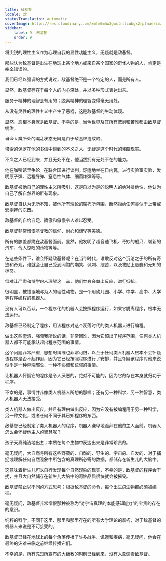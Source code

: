 ```yaml
---
title: 敌基督
locale: zh
statusTranslation: automatic
coverImage: https://res.cloudinary.com/xmfm6mhw3gwctndtcubgx2rptnae/image/upload/v1741354419/small_cover_la_gran_rebelion_28716e29d2.webp
sidebar:
    label: 9. 敌基督
    order: 9
---
```

将尖锐的理性主义作为心理自我的显性功能主义，无疑就是敌基督。

那些认为敌基督是出生在地球上某个地方或来自某个国家的奇怪人物的人，肯定是完全错误的。

我们已经以强调的方式说过，敌基督绝不是一个特定的人，而是所有人。

显然，敌基督存在于每个人的内心深处，并以多种形式表达出来。

服务于精神的理智是有用的；脱离精神的理智变得毫无用处。

从没有灵性的理性主义中产生了恶棍，这是敌基督的生动体现。

显然，恶棍本身就是敌基督。不幸的是，当今世界及其所有悲剧和苦难都由敌基督统治。

当今人类所处的混乱状态无疑是由于敌基督造成的。

塔索的保罗在他的书信中谈到的不义之人，无疑是这个时代的残酷现实。

不义之人已经到来，并且无处不在，他当然拥有无处不在的能力。

他在咖啡馆里争论，在联合国进行谈判，舒适地坐在日内瓦，进行实验室实验，发明原子弹、远程导弹、窒息性气体、细菌炸弹等等。

敌基督被他自己的理性主义所吸引，这是自以为是的聪明人的绝对排他性，他认为自己了解自然界的所有现象。

敌基督自认为无所不知，被他所有理论的腐朽所包围，断然拒绝任何类似于上帝或受崇拜的东西。

敌基督的自给自足、骄傲和傲慢令人难以忍受。

敌基督非常憎恨基督教的信仰、耐心和谦卑等美德。

所有的膝盖都跪在敌基督面前。显然，他发明了超音速飞机、奇妙的船只、崭新的汽车、令人惊叹的药物等等。

在这些条件下，谁会怀疑敌基督呢？在当今时代，谁敢反对这个沉沦之子的所有奇迹和奇观，谁就会让自己受到同胞的嘲笑、讽刺、挖苦，以及被贴上愚蠢和无知的标签。

很难让严肃和博学的人理解这一点，他们本身会做出反应，进行抵抗。

很明显，被错误地称为人的理性动物，是一个用幼儿园、小学、中学、高中、大学等程序编程的机器人。

没有人可以否认，一个程序化的机器人会按照程序运行，如果它脱离程序，根本无法运行。

敌基督已经制定了程序，用该程序对这个衰落时代的类人机器人进行编程。

做出这些澄清，强调我所说的话，非常困难，因为它超出了程序范围，任何类人机器人都不可能承认超出程序范围的事情。

这个问题非常严重，思想的纠缠也非常可怕，以至于任何类人机器人根本不会怀疑该程序是否不起作用，因为它已经按照程序进行了安排，并且怀疑该程序对他来说似乎是一种异端邪说，一种不协调和荒谬的事情。

让机器人怀疑它的程序是令人厌恶的，绝对不可能的，因为它的存在本身就归功于程序。

不幸的是，事情并非像类人机器人所想的那样；还有另一种科学，另一种智慧，类人机器人无法接受。

类人机器人做出反应，并且有理由做出反应，因为它没有被编程用于另一种科学，另一种文化，或者任何不同于其已知程序的东西。

敌基督已经制定了类人机器人的程序，机器人谦卑地跪拜在他的主人面前。机器人怎么会怀疑他主人的智慧呢？

孩子天真纯洁地出生；本质在每个生物中表达出来是非常珍贵的。

毫无疑问，大自然将所有这些野蛮的、自然的、野生的、宇宙的、自发的、对于捕捉或理解任何自然现象中所包含的真理所必需的数据，都储存在新生儿的大脑中。

这意味着新生儿可以自行发现每个自然现象的现实，不幸的是，敌基督的程序会干扰，并且大自然储存在新生儿大脑中的奇妙品质很快就会被摧毁。

敌基督禁止以不同的方式思考；根据敌基督的命令，每个出生的生物都必须被编程。

毫无疑问，敌基督非常憎恨那种被称为“对宇宙真理的本能感知能力”的宝贵的存在的意识。

纯粹的科学，不同于这里、那里和那里存在的所有大学理论的腐朽，对于敌基督的机器人来说是不可接受的。

敌基督已经在地球上的每个角落传播了许多战争、饥饿和疾病，毫无疑问，他会在最终的灾难来临之前继续传播它们。

不幸的是，所有先知所宣布的大叛教的时刻已经到来，没有人敢谴责敌基督。

